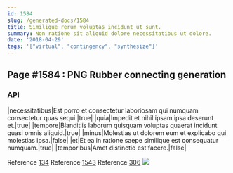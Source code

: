```yaml
---
id: 1584
slug: /generated-docs/1584
title: Similique rerum voluptas incidunt ut sunt.
summary: Non ratione sit aliquid dolore necessitatibus ut dolore.
date: '2018-04-29'
tags: '["virtual", "contingency", "synthesize"]'
---
```


## Page #1584 : PNG Rubber connecting generation
### API

|necessitatibus|Est porro et consectetur laboriosam qui numquam consectetur quas sequi.|true|
|quia|Impedit et nihil ipsam ipsa deserunt et.|true|
|tempore|Blanditiis laborum quisquam voluptas quaerat incidunt quasi omnis aliquid.|true|
|minus|Molestias ut dolorem eum et explicabo qui molestias ipsa.|false|
|et|Et ea in ratione saepe similique est consequatur numquam.|true|
|temporibus|Amet distinctio est facere.|false|

Reference [134](/134)
Reference [1543](/1543)
Reference [306](/306)
![](/assets/cats-3.jpg)


